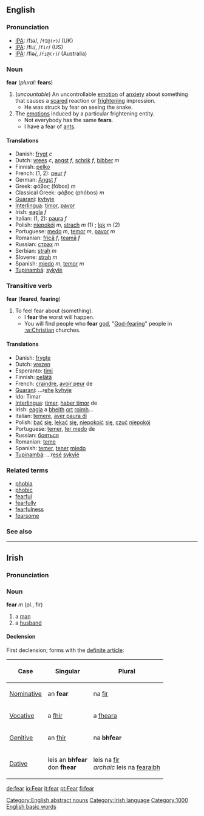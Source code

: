 ==English==

===Pronunciation===
*[[IPA]]: /fɪə/, /<tt>fI@(r)</tt>/ (UK)
*[[IPA]]: /fiɹ/, /<tt>fir</tt>/ (US)
*[[IPA]]: /fiə/, /<tt>fi@(r)</tt>/ (Australia)

===Noun===
'''fear''' (''plural:'' '''fears''')

#(''uncountable'') An uncontrollable [[emotion]] of [[anxiety]] about something that causes a [[scared]] reaction or [[frightening]] impression. 
#*He was struck by fear on seeing the snake.
#The [[emotion|emotions]] induced by a particular frightening entity.
#* Not everybody has the same '''fears'''.
#*I have a fear of [[:w:ants|ants]].

==== Translations ====
*Danish: [[frygt]] ''c''
*Dutch: [[vrees]] ''c'', [[angst]] ''f'', [[schrik]] ''f'', [[bibber]] ''m''
*Finnish: [[pelko]]
*French: (1, 2): [[peur]] ''f''
*German: [[Angst#German|Angst]] ''f''
*Greek: φόβος (fóbos) ''m''
*Classical Greek: φόβος (phóbos) ''m''
*[[Guarani]]: [[kyhyje]]
*[[Interlingua]]: [[timor]], [[pavor]]
*Irish: [[eagla]] ''f''
*Italian: (1, 2): [[paura]] ''f''
*Polish: [[niepokój]] ''m'', [[strach]] ''m'' (1) ; [[lęk]] ''m'' (2)
*Portuguese: [[medo]] ''m'', [[temor]] ''m'', [[pavor]] ''m''
*Romanian: [[frică]] ''f'', [[teamă]] ''f''
*Russian: [[страх]] ''m''
*Serbian: [[strah]] ''m''
*Slovene: [[strah]] ''m''
*Spanish: [[miedo]] ''m'', [[temor]] ''m''
*[[Tupinambá]]: [[sykyîé]]

===Transitive verb===
'''fear''' ('''feared''', '''fearing''')
#To feel fear about (something).
#* I '''fear''' the worst will happen.
#* You will find people who '''fear''' [[:w:god|god]], "[[God-fearing]]" people in [[:w:Christian]] churches.

====Translations====
*Danish: [[frygte]]
*Dutch: [[vrezen]]
*Esperanto: [[timi]]
*Finnish: [[pelätä]]
*French: [[craindre]], [[avoir peur]] de
*[[Guarani]]: ...r[[ehe]] [[kyhyje]]
*Ido: Timar
*[[Interlingua]]: [[timer]], [[haber timor]] de
*Irish: [[eagla]] a [[bheith]] [[ort]] [[roimh]]…
*Italian: [[temere]], [[aver paura di]]
*Polish: [[bać]] [[się]], [[lękać]] [[się]], [[niepokoić]] [[się]], [[czuć]] [[niepokój]]
*Portuguese: [[temer]], [[ter medo]] de
*Russian: [[бояться]]
*Romanian: [[teme]]
*Spanish: [[temer]], [[tener]] [[miedo]]
*[[Tupinambá]]: ...r[[esé]] [[sykyîé]]

=== Related terms ===
*[[phobia]]
*[[phobic]]
*[[fearful]]
*[[fearfully]]
*[[fearfulness]]
*[[fearsome]]

=== See also ===
{{BE-ready}}
[[Category:English abstract nouns]]
----

==Irish==
===Pronunciation===
{{IPA|[fær]}}
===Noun===
'''fear''' ''m'' (pl., fir)
#a [[man]]
#a [[husband]]

====Declension====
First declension; forms with the [[definite article]]:
{|{{prettytable100}}
!Case
!Singular
!Plural
|-
| [[Nominative]]
| an '''fear'''
| na [[fir#Irish|fir]]
|-
| [[Vocative]]
| a [[fir#Irish|fhir]]
| a [[feara|fheara]]
|-
| [[Genitive]]
| an [[fir#Irish|fhir]]
| na '''bhfear'''
|-
| [[Dative]]
| leis an '''bhfear'''<br>don '''fhear'''
| leis na [[fir#Irish|fir]]<br>''archaic'' leis na [[fearaibh]]
|}

[[Category:Irish language]]

[[Category:1000 English basic words]]

[[de:fear]]
[[io:Fear]]
[[it:fear]]
[[pt:Fear]]
[[fi:fear]]